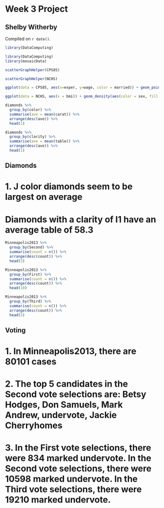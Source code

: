 # Week 3 Project

## Shelby Witherby

<!-- leave this material as is -->
Compiled on `r date()`.

```r
library(DataComputing)
```
<!-- put your content after this line -->
```r

library(DataComputing)
library(mosaicData)

```

```r
scatterGraphHelper(CPS85)

```

```r
scatterGraphHelper(NCHS)
```


```r

ggplot(data = CPS85, aes(x=exper, y=wage, color = married)) + geom_point() + facet_wrap( ~ sector)


```

```r
ggplot(data = NCHS, aes(x = bmi)) + geom_density(aes(color = sex, fill = sex), alpha = .3) + facet_wrap(~ pregnant)
```


```r

diamonds %>%
  group_by(color) %>%
  summarise(ave = mean(carat)) %>%
  arrange(desc(ave)) %>%
  head(1)


```

```r

diamonds %>%
  group_by(clarity) %>%
  summarise(ave = mean(table)) %>%
  arrange(desc(ave)) %>%
  head(1)
```
## Diamonds
# 1. J color diamonds seem to be largest on average
# Diamonds with a clarity of I1 have an average table of 58.3


```r

Minneapolis2013 %>%
  group_by(Second) %>%
  summarise(count = n()) %>%
  arrange(desc(count)) %>%
  head(5)


```
```r
Minneapolis2013 %>%
  group_by(First) %>%
  summarise(count = n()) %>%
  arrange(desc(count)) %>%
  head(10)
```
```r
Minneapolis2013 %>%
  group_by(Third) %>%
  summarise(count = n()) %>%
  arrange(desc(count)) %>%
  head(5)
```


## Voting
# 1. In Minneapolis2013, there are 80101 cases
# 2. The top 5 candidates in the Second vote selections are: Betsy Hodges, Don Samuels, Mark Andrew, undervote, Jackie Cherryhomes
# 3. In the First vote selections, there were 834 marked undervote. In the Second vote selections, there were 10598 marked undervote. In the Third vote selections, there were 19210 marked undervote. 

